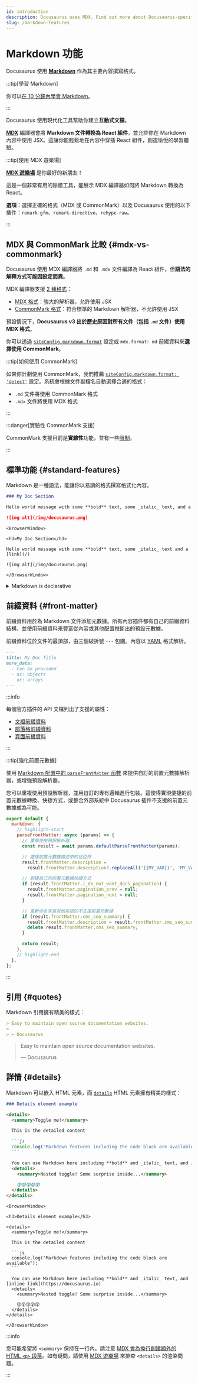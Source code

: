 ```yaml
---
id: introduction
description: Docusaurus uses MDX. Find out more about Docusaurus-specific features when writing Markdown.
slug: /markdown-features
---
```


# Markdown 功能


Docusaurus 使用 **[Markdown](https://commonmark.org/)** 作為其主要內容撰寫格式。

:::tip[學習 Markdown]

你可以[在 10 分鐘內學會 Markdown](https://commonmark.org/help/)。

:::

Docusaurus 使用現代化工具幫助你建立**互動式文檔**。

**[MDX](https://mdxjs.com/)** 編譯器會將 **Markdown 文件轉換為 React 組件**，並允許你在 Markdown 內容中使用 JSX。這讓你能輕鬆地在內容中穿插 React 組件，創造愉悅的學習體驗。

:::tip[使用 MDX 遊樂場]

**[MDX 遊樂場](https://mdxjs.com/playground/)** 是你最好的新朋友！

這是一個非常有用的除錯工具，能展示 MDX 編譯器如何將 Markdown 轉換為 React。

**選項**：選擇正確的格式（MDX 或 CommonMark）以及 Docusaurus 使用的以下插件：`remark-gfm`、`remark-directive`、`rehype-raw`。

:::

## MDX 與 CommonMark 比較 {#mdx-vs-commonmark}

Docusaurus 使用 MDX 編譯器將 `.md` 和 `.mdx` 文件編譯為 React 組件，但**語法的解釋方式可能因設定而異**。

MDX 編譯器支援 [2 種格式](https://mdxjs.com/packages/mdx/#optionsformat)：

- [MDX 格式](https://mdxjs.com/docs/what-is-mdx/)：強大的解析器，允許使用 JSX
- [CommonMark 格式](https://commonmark.org/)：符合標準的 Markdown 解析器，不允許使用 JSX

預設情況下，**Docusaurus v3 出於歷史原因對所有文件（包括 `.md` 文件）使用 MDX 格式**。

你可以透過 [`siteConfig.markdown.format`](../../api/docusaurus.config.js.mdx#markdown) 設定或 `mdx.format: md` 前綴資料來**選擇使用 CommonMark**。

:::tip[如何使用 CommonMark]

如果你計劃使用 CommonMark，我們推薦 [`siteConfig.markdown.format: 'detect'`](../../api/docusaurus.config.js.mdx#markdown) 設定。系統會根據文件副檔名自動選擇合適的格式：

- `.md` 文件將使用 CommonMark 格式
- `.mdx` 文件將使用 MDX 格式

:::

:::danger[實驗性 CommonMark 支援]

CommonMark 支援目前是**實驗性**功能，並有一些[限制](https://github.com/facebook/docusaurus/issues/9092)。

:::

## 標準功能 {#standard-features}

Markdown 是一種語法，能讓你以易讀的格式撰寫格式化內容。

```md
### My Doc Section

Hello world message with some **bold** text, some _italic_ text, and a [link](/)

![img alt](/img/docusaurus.png)
```

```mdx-code-block
<BrowserWindow>

<h3>My Doc Section</h3>

Hello world message with some **bold** text, some _italic_ text and a [link](/)

![img alt](/img/docusaurus.png)

</BrowserWindow>
```

<details>

<summary>Markdown is declarative</summary>

Some may assume a 1-1 correlation between Markdown and HTML, e.g., `![Preview](/img/docusaurus.png)` will always become `<img src="/img/docusaurus.png" alt="Preview" />`, as-is. However, _that is not the case_.

The Markdown syntax `![message](url)` only declaratively tells Docusaurus that an image needs to be inserted here, but we may do other things like transforming a [file path to URL path](./markdown-features-assets.mdx#images), so the generated markup may differ from the output of other Markdown renderers, or a naïve hand-transcription to the equivalent JSX/HTML code.

In general, you should only assume the _semantics_ of the markup (` ``` ` fences become [code blocks](./markdown-features-code-blocks.mdx); `>` becomes [quotes](#quotes), etc.), but not the actual compiled output.

</details>

## 前綴資料 {#front-matter}

前綴資料用於為 Markdown 文件添加元數據。所有內容插件都有自己的前綴資料結構，並使用前綴資料來豐富從內容或其他配置推斷出的預設元數據。

前綴資料位於文件的最頂部，由三個破折號 `---` 包圍。內容以 [YAML](https://yaml.org/spec/1.2.2/) 格式解析。

```md
---
title: My Doc Title
more_data:
  - Can be provided
  - as: objects
    or: arrays
---
```

:::info

每個官方插件的 API 文檔列出了支援的屬性：

- [文檔前綴資料](../../api/plugins/plugin-content-docs.mdx#markdown-front-matter)
- [部落格前綴資料](../../api/plugins/plugin-content-blog.mdx#markdown-front-matter)
- [頁面前綴資料](../../api/plugins/plugin-content-pages.mdx#markdown-front-matter)

:::

:::tip[強化前置元數據]

使用 [Markdown 配置中的 `parseFrontMatter` 函數](../../api/docusaurus.config.js.mdx#markdown) 來提供自訂的前置元數據解析器，或增強預設解析器。

您可以重複使用預設解析器，並用自訂的專有邏輯進行包裝。這使得實現便捷的前置元數據轉換、快捷方式，或整合外部系統中 Docusaurus 插件不支援的前置元數據成為可能。

```js title="docusaurus.config.js"
export default {
  markdown: {
    // highlight-start
    parseFrontMatter: async (params) => {
      // 重複使用預設解析器
      const result = await params.defaultParseFrontMatter(params);

      // 處理前置元數據描述中的佔位符
      result.frontMatter.description =
        result.frontMatter.description?.replaceAll('{{MY_VAR}}', 'MY_VALUE');

      // 創建自己的前置元數據快捷方式
      if (result.frontMatter.i_do_not_want_docs_pagination) {
        result.frontMatter.pagination_prev = null;
        result.frontMatter.pagination_next = null;
      }

      // 重新命名來自其他系統的不支援前置元數據
      if (result.frontMatter.cms_seo_summary) {
        result.frontMatter.description = result.frontMatter.cms_seo_summary;
        delete result.frontMatter.cms_seo_summary;
      }

      return result;
    },
    // highlight-end
  },
};
```

:::

## 引用 {#quotes}

Markdown 引用擁有精美的樣式：

```md
> Easy to maintain open source documentation websites.
>
> — Docusaurus
```

<BrowserWindow>

> Easy to maintain open source documentation websites.
>
> — Docusaurus

</BrowserWindow>

## 詳情 {#details}

Markdown 可以嵌入 HTML 元素，而 [`details`](https://developer.mozilla.org/en-US/docs/Web/HTML/Element/details) HTML 元素擁有精美的樣式：

````md
### Details element example

<details>
  <summary>Toggle me!</summary>

  This is the detailed content

  ```js
  console.log("Markdown features including the code block are available");
  ```

  You can use Markdown here including **bold** and _italic_ text, and [inline link](https://docusaurus.io)
  <details>
    <summary>Nested toggle! Some surprise inside...</summary>

    😲😲😲😲😲
  </details>
</details>
````

````mdx-code-block
<BrowserWindow>

<h3>Details element example</h3>

<details>
  <summary>Toggle me!</summary>

  This is the detailed content

  ```js
  console.log("Markdown features including the code block are available");
  ```

  You can use Markdown here including **bold** and _italic_ text, and [inline link](https://docusaurus.io)
  <details>
    <summary>Nested toggle! Some surprise inside...</summary>

    😲😲😲😲😲
  </details>
</details>

</BrowserWindow>
````

:::info

您可能希望將 `<summary>` 保持在一行內。請注意 [MDX 會為換行創建額外的 HTML `<p>` 段落](https://mdxjs.com/migrating/v2/#jsx)。如有疑問，請使用 [MDX 遊樂場](https://mdxjs.com/playground/) 來排查 `<details>` 的渲染問題。

:::